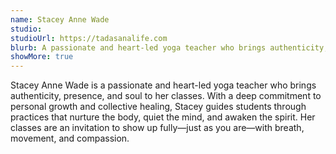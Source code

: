 ```yaml
---
name: Stacey Anne Wade
studio: 
studioUrl: https://tadasanalife.com
blurb: A passionate and heart-led yoga teacher who brings authenticity, presence, and soul to her classes. With a deep commitment to personal growth and healing, Stacey guides students through practices that nurture the body, quiet the mind, and awaken the spirit.
showMore: true
---
```


Stacey Anne Wade is a passionate and heart-led yoga teacher who brings authenticity, presence, and soul to her classes. With a deep commitment to personal growth and collective healing, Stacey guides students through practices that nurture the body, quiet the mind, and awaken the spirit. Her classes are an invitation to show up fully—just as you are—with breath, movement, and compassion.



